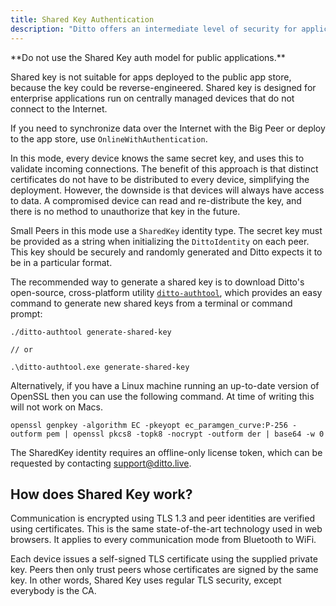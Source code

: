 ```yaml
---
title: Shared Key Authentication
description: "Ditto offers an intermediate level of security for applications where all users and devices are trusted. For example, this could be appropriate for an enterprise application run on centrally managed devices."
---
```


<Warning>
**Do not use the Shared Key auth model for public applications.**

Shared key is not suitable for apps deployed to the public app store, because the key could be reverse-engineered. Shared key is designed for enterprise applications run on centrally managed devices that do not connect to the Internet.

If you need to synchronize data over the Internet with the Big Peer or deploy to the app store, use `OnlineWithAuthentication`.
</Warning>

In this mode, every device knows the same secret key, and uses this to validate incoming connections. The benefit of this approach is that distinct certificates do not have to be distributed to every device, simplifying the deployment. However, the downside is that devices will always have access to data. A compromised device can read and re-distribute the key, and there is no method to unauthorize that key in the future.

Small Peers in this mode use a `SharedKey` identity type. The secret key must be provided as a string when initializing the `DittoIdentity` on each peer. This key should be securely and randomly generated and Ditto expects it to be in a particular format.

The recommended way to generate a shared key is to download Ditto's open-source, cross-platform utility [`ditto-authtool`](https://github.com/getditto/authtool), which provides an easy command to generate new shared keys from a terminal or command prompt:

```Text Text
./ditto-authtool generate-shared-key

// or

.\ditto-authtool.exe generate-shared-key
```

Alternatively, if you have a Linux machine running an up-to-date version of OpenSSL then you can use the following command. At time of writing this will not work on Macs.

```Text Text
openssl genpkey -algorithm EC -pkeyopt ec_paramgen_curve:P-256 -outform pem | openssl pkcs8 -topk8 -nocrypt -outform der | base64 -w 0
```

The SharedKey identity requires an offline-only license token, which can be requested by contacting [support@ditto.live](mailto:support@ditto.live).


## How does Shared Key work?

Communication is encrypted using TLS 1.3 and peer identities are verified using certificates. This is the same state-of-the-art technology used in web browsers. It applies to every communication mode from Bluetooth to WiFi.

Each device issues a self-signed TLS certificate using the supplied private key. Peers then only trust peers whose certificates are signed by the same key. In other words, Shared Key uses regular TLS security, except everybody is the CA.
